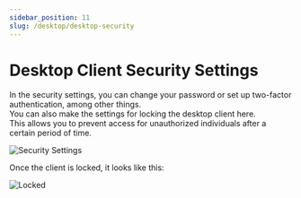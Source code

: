 ```yaml
---
sidebar_position: 11
slug: /desktop/desktop-security
---
```


# Desktop Client Security Settings

In the security settings, you can change your password or set up two-factor authentication, among other things.  
You can also make the settings for locking the desktop client here.  
This allows you to prevent access for unauthorized individuals after a certain period of time.

![Security Settings](/img/desktopsecuritysettings.png)

Once the client is locked, it looks like this:

![Locked](/img/desktoplocked.png)
